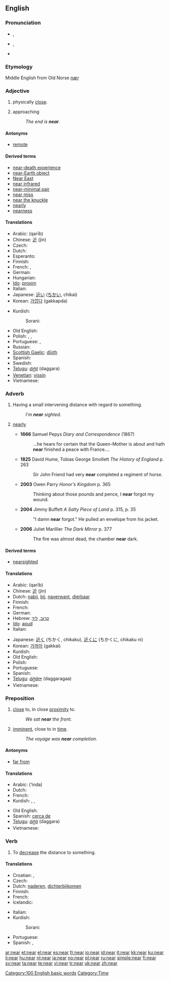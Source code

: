 {{wikipedia}}
==English==

{{rank|means|thus|order|285|near|public|others|anything}}

===Pronunciation===
* {{a|UK}} {{IPA|/nɪə(ɹ)/}}, {{SAMPA|/nI@(\r)/}}
* {{a|US}} {{IPA|/nɪɹ/}}, {{SAMPA|/nIr\/}}
* {{audio|en-us-near.ogg|Audio (US)}}
*: {{rhymes|ɪə(r)}}

===Etymology===
Middle English from Old Norse ''[[nær]]''

===Adjective===
{{en-adj|er}}

# {{context|of an animate or inanimate object}} physically [[close]].
# {{context|of an event}} approaching
#: ''The end is '''near'''.''

====Antonyms====
* [[remote]]

====Derived terms====
* [[near-death experience]]
* [[near-Earth object]]
* [[Near East]]
* [[near infrared]]
* [[near-minimal pair]]
* [[near miss]]
* [[near the knuckle]]
* [[nearly]]
* [[nearness]]

====Translations====
{{trans-top|physically close}}
* Arabic: {{Arab|[[قريب]]}} (qarīb)
* Chinese: [[近]] (jìn)
* Czech: {{t+|cs|blízký|m}}
* Dutch: {{t+|nl|nabij|}}
* Esperanto: {{t-|eo|proksima|xs=Esperanto}}
* Finnish: {{t+|fi|läheinen}}
* French: {{t+|fr|près}}, {{t+|fr|proche}}
* German: {{t+|de|nahe}}
* Hungarian: {{t+|hu|közel}}
* [[Ido]]: [[proxim]]
* Italian: {{t+|it|vicino}}
* Japanese: [[近い]] ([[ちかい]], chikai)
* Korean: [[가깝다]] (gakkapda)
{{trans-mid}}
* Kurdish:
*: Sorani: {{t|ku|نزیک|tr=nzeek|sc=KUchar}}
* Old English: {{t-|ang|neah|alt=nēah|xs=Old English}}
* Polish: {{t+|pl|bliski|m}}, {{t|pl|bliska|f}}, {{t|pl|bliskie|n}}
* Portuguese: {{t+|pt|perto}}, {{t+|pt|próximo}}
* Russian: {{t+|ru|близкий|tr=blízkij|sc=Cyrl}}
* [[Scottish Gaelic]]: [[dlùth]]
* Spanish: {{t+|es|cerca}}
* Swedish: {{t+|sv|nära}}
* [[Telugu]]: [[దగ్గర]] (daggara)
* [[Venetian]]: [[vissin]]
* Vietnamese: {{t+|vi|gần|xs=Vietnamese}}
{{trans-bottom}}

===Adverb===
{{en-adv|er}}

# Having a small intervening distance with regard to something.
#: ''I'm '''near''' sighted.''
# {{colloquial}} [[nearly]]
#* '''1666''' Samuel Pepys ''Diary and Correspondence'' (1867)
#*: ...he hears for certain that the Queen-Mother is about and hath '''near''' finished a peace with France....
#* '''1825''' David Hume, Tobias George Smollett ''The History of England'' p. 263
#*: Sir John Friend had very '''near''' completed a regiment of horse.
#* '''2003''' Owen Parry ''Honor's Kingdom'' p. 365
#*: Thinking about those pounds and pence, I '''near''' forgot my wound.
#* '''2004''' Jimmy Buffett ''A Salty Piece of Land'' p. 315, p. 35
#*: "I damn '''near''' forgot." He pulled an envelope from his jacket.
#* '''2006''' Juliet Marillier ''The Dark Mirror'' p. 377
#*: The fire was almost dead, the chamber '''near''' dark.

====Derived terms====
* [[nearsighted]]

====Translations====
{{trans-top|Having a small intervening distance with regard to something.}}
* Arabic: {{Arab|[[قريب]]}} (qarīb)
* Chinese: [[近]] (jìn)
* Dutch: [[nabij]], [[bij]], [[naverwant]], [[dierbaar]]
* Finnish: {{t+|fi|lähellä}}
* French: {{t+|fr|près}}
* German: {{t+|de|nah}}
* Hebrew: [[קרוב]], [[ליד]]
* [[Ido]]: [[apud]]
* Italian: {{t+|it|circa}}
{{trans-mid}}
* Japanese: [[近く]] (ちかく, chikaku), [[近くに]] (ちかくに, chikaku ni)
* Korean: [[가까이]] (gakkai)
* Kurdish: {{KUchar|[[نزیک]]}}
* Old English: {{t-|ang|neah|alt=nēah|xs=Old English}}
* Polish: {{t+|pl|blisko}}
* Portuguese: {{t+|pt|perto}}
* Spanish: {{t+|es|cerca}}
* [[Telugu]]: [[దగ్గరగా]] (daggaragaa)
* Vietnamese: {{t+|vi|gần|xs=Vietnamese}}
{{trans-bottom}}

===Preposition===
{{infl|en|preposition}}

# [[close]] to, in close [[proximity]] to.
#: ''We sat '''near''' the front.''
# [[imminent]], close to in [[time]].
#: ''The voyage was '''near''' completion.''

====Antonyms====
* [[far from]]

====Translations====
{{trans-top|in close proximity to}}
* Arabic: {{Arab|[[عند]]}} (‘inda)
* Dutch: {{t+|nl|nabij|}}
* French: {{t+|fr|près de}}
* Kurdish: {{KUchar|[[نزیک]]}}, {{KUchar|[[ته‌نیشت]]}}, {{KUchar|[[ته‌ک]]}}
{{trans-mid}}
* Old English: {{t-|ang|neah|alt=nēah|xs=Old English}}
* Spanish: [[cerca de]]
* [[Telugu]]: [[దగ్గర]] (daggara)
* Vietnamese: {{t+|vi|gần|xs=Vietnamese}}
{{trans-bottom}}

===Verb===
{{en-verb|nears|nearing|neared}}

# To [[decrease]] the distance to something.

====Translations====
{{trans-top|decrease distance}}
* Croatian: {{t|hr|bližiti|alt=blížiti se}} {{pf}}, {{t|hr|približavati|alt=približávati se}} {{impf}}
* Czech: {{t-|cs|blížit}}
* Dutch: [[naderen]], [[dichterbijkomen]]
* Finnish: {{t+|fi|lähestyä}}
* French: {{t+|fr|approcher}}
* Icelandic: {{t-|is|nálgast}}
{{trans-mid}}
* Italian: {{t+|it|avvicinare}}
* Kurdish:
*: Sorani: {{t|ku|نزیک بوونه‌وه|tr=nzeek boonawa|sc=KUchar}}
* Portuguese: {{t+|pt|aproximar}}
* Spanish: {{t-|es|aproximar}}, {{t+|es|acercar}}
{{trans-bottom}}

[[Category:100 English basic words]]
[[Category:Time]]

[[ar:near]]
[[et:near]]
[[el:near]]
[[es:near]]
[[fr:near]]
[[io:near]]
[[id:near]]
[[it:near]]
[[kk:near]]
[[ku:near]]
[[li:near]]
[[hu:near]]
[[nl:near]]
[[ja:near]]
[[no:near]]
[[pl:near]]
[[ru:near]]
[[simple:near]]
[[fi:near]]
[[sv:near]]
[[ta:near]]
[[te:near]]
[[vi:near]]
[[tr:near]]
[[uk:near]]
[[zh:near]]